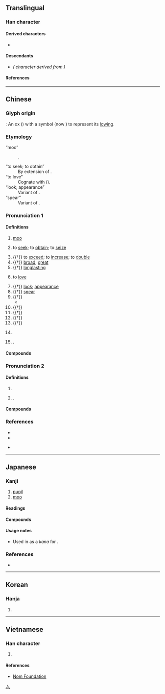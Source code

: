 {{character info}}
==Translingual==

===Han character===
{{Han char|rn=93|rad=牛|as=02|sn=6|four=23500|canj=IHQ|ids=⿱厶牛}}

====Derived characters====
* {{l|mul|[[侔]], [[哞]], [[㛌]], [[恈]], [[洠]], [[䏬]], [[桙]], [[毪]], [[眸]], [[蛑]], [[鉾]]([[𫓴]]), [[𩶢]], [[麰]]([[𮮇]]), [[劺]], [[𬼪]], [[𭷢]], [[𭷪]], [[𭷬]], [[𭷲]], [[鴾]], [[𡧷]], [[𦭷]], [[𥭏]], [[𨴍]]}}

====Descendants====
* {{l|ja|ム}} ''({{w|Katakana}} character derived from {{w|Man'yōgana}})''

====References====
{{Han ref|kx=0697.060|dkj=19928|dj=1109.040|hdz=31800.070|uh=725F}}

[[Category:Han characters from which katakana were derived|ム]]

----

==Chinese==
{{zh-forms|alt=𠫚,⿱厶干,𢃷}} <!-- Refer http://dict.variants.moe.edu.tw/variants/rbt/word_attribute.rbt?educode=A02487 -->

===Glyph origin===
{{Han etym}}
{{liushu|i}}: An ox ({{zh-l|*牛}}) with a symbol (now {{zh-l|*厶}}) to represent its [[low#Verb_3|low]]ing.

===Etymology===
; “moo”
: {{onomatopoeic|zh}}.
; “to seek; to obtain”
: By extension of {{och-l|蛑|a type of [[pest]] that eats sprouts and roots}}.
; “to love”
: Cognate with {{och-l|慕|to admire}} ({{zh-ref|Schuessler, 2007}}).
; “look; appearance”
: Variant of {{ltc-l|模}}.
; “spear”
: Variant of {{ltc-l|矛}}.

===Pronunciation 1===
{{zh-pron
|m=móu
|m-s=mu2
|c=mau4
|c-t=
|g=
|h=pfs=mèu;gd=mêu2
|j=
|mb=
|md=mèu
|mn=xm,zz,tw:bô͘/qz:biô
|mn-t=mou5
|w=3meu
|x=lau2
|mc=y
|oc=y
|ma=
|cat=v,n,a,pn
}}

====Definitions====
{{zh-hanzi}}

# {{lb|zh|onomatopoeia}} {{n-g|the sound of cattle:}} [[moo]]
#: {{zh-alt-inline|哞}}
# to [[seek]]; to [[obtain]]; to [[seize]]
#: {{zh-alt-inline|侔}}
# {{†}} to [[exceed]]; to [[increase]]; to [[double]]
# {{†}} [[broad]]; [[great]]
# {{†}} [[longlasting]]
# {{lb|zh|Han dynasty|Sòng-Lǔ dialect}} to [[love]]
# {{†}} [[look]]; [[appearance]]
# {{†}} [[spear]]
# {{†}} {{zh-alt-form|麰|[[barley]]}}
#* {{zh-x|貽 我 來{mài} 牟、帝 命 率{shuài} 育。|Thou didst confer on us the wheat and the '''barley''', which God appointed for the nourishment of all;|ref=Shijing}}
# {{†}} {{zh-alt-form|眸|[[eyeball]]}}
# {{†}} {{zh-alt-form|堥|[[earthen]] [[pot]]}}
# {{†}} {{zh-alt-form|侔|to be [[equal]]}}
# {{†}} {{zh-alt-form|鍪|[[helmet]]}}
# {{zh-div|國}} {{lb|zh|historical}} {{place|zh|t=Mou|ancient state|in modern-day|p/Shandong|c/China}}
# {{surname|zh|nodot=1}}.

====Compounds====
{{zh-der|岑牟|來牟|侵牟|牟利|牟取|牟尼|頓牟|釋迦牟尼}}

===Pronunciation 2===
{{zh-pron
|m=mù
|c=muk6
|mn-t=mou5/mong5
|cat=pn
}}

====Definitions====
{{zh-hanzi}}

# {{zh-used2|p}}
# {{surname|zh|nodot=1}}.

====Compounds====
{{zh-der|牟平:[[Muping]]|中牟:[[Zhongmu]]}}

===References===
* {{R:twedu|A02487}}
* {{R:yue:Hanzi}}
* {{q|Min Nan}} {{thcwd|41051}}

----

==Japanese==

===Kanji===
{{ja-kanji|grade=|rs=牛02}}

# [[pupil]] {{gl|[[hole]] in [[middle]] of an [[iris]]}}
# [[moo]] {{gl|[[low#Verb_3|low]]ing [[sound]] of a [[cow]]}}

====Readings====
{{ja-readings
|goon=む
|kanon=ぼう
<!--|kun=むさぼ-る-->
}}

====Compounds====
{{der2|ja
|{{ja-r|牟牟|ぼうぼう}}
|{{ja-r|牟尼|むに}}
|{{ja-r|牟礼|^むれ}}
|{{ja-r|牟婁|^むろ}}
|{{ja-r|大%穴%牟%遅%神|^おお%あな%む%ち の% ^かみ}}
|{{ja-r|大%牟田|^おお%むた}}
|{{ja-r|莫%牟|まく%も}}
}}

====Usage notes====
* Used in {{w|Old Japanese}} as a {{m|ja|借音|tr=shakuon}} ''kana'' for {{IPAfont|⟨mu⟩}}.

===References===
* {{R:Koseki Moji|224330}}

----

==Korean==

===Hanja===
{{ko-hanja|hangeul=모|eumhun=|rv=mo|mr=mo|y=mo}}

# {{rfdef|ko|sort=牛02}}

----

==Vietnamese==

===Han character===
{{vi-readings|rs=牛02|reading=màu, mâu, mầu, mào, mưu}}

# {{rfdef|vi|sort=牛02}}

====References====
* [http://nomfoundation.org/common/nom_details.php?codepoint=725F Nom Foundation]